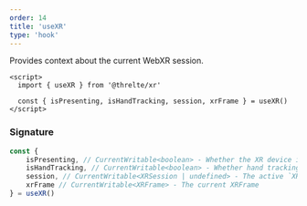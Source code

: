 ```yaml
---
order: 14
title: 'useXR'
type: 'hook'
---
```


Provides context about the current WebXR session.

```svelte
<script>
  import { useXR } from '@threlte/xr'

  const { isPresenting, isHandTracking, session, xrFrame } = useXR()
</script>
```

### Signature

```ts
const {
	isPresenting, // CurrentWritable<boolean> - Whether the XR device is presenting in an XR session
	isHandTracking, // CurrentWritable<boolean> - Whether hand tracking inputs are active
	session, // CurrentWritable<XRSession | undefined> - The active `XRSession`
	xrFrame // CurrentWritable<XRFrame> - The current XRFrame
} = useXR()
```
